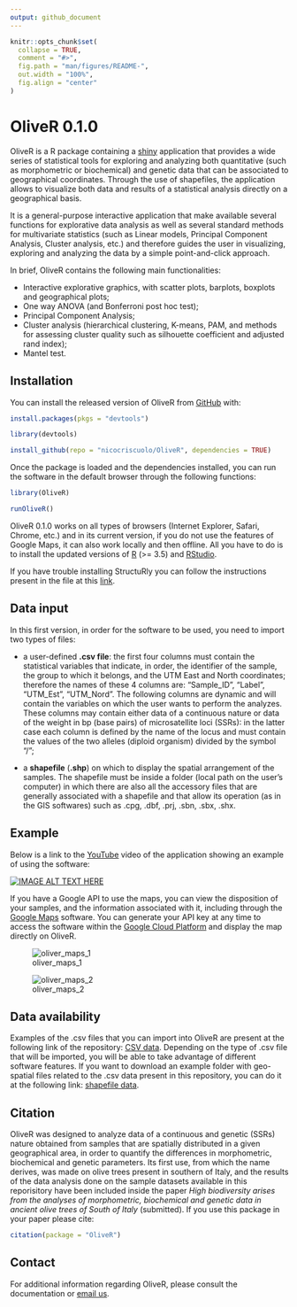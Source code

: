 ```yaml
---
output: github_document
---
```


<!-- README.md is generated from README.Rmd. Please edit that file -->

```r
knitr::opts_chunk$set(
  collapse = TRUE,
  comment = "#>",
  fig.path = "man/figures/README-",
  out.width = "100%",
  fig.align = "center"
)
```

# OliveR 0.1.0

OliveR is a R package containing a [shiny](https://shiny.rstudio.com) application that provides a wide series of statistical tools for exploring and analyzing both quantitative (such as morphometric or biochemical) and genetic data that can be associated to geographical coordinates. Through the use of shapefiles, the application allows to visualize both data and results of a statistical analysis directly on a geographical basis. 

It is a general-purpose interactive application that make available several functions for explorative data analysis as well as several standard methods for multivariate statistics (such as Linear models, Principal Component Analysis, Cluster analysis, etc.) and therefore guides the user in visualizing, exploring and analyzing the data by a simple point-and-click approach.

In brief, OliveR contains the following main functionalities: 

-	Interactive explorative graphics, with scatter plots, barplots, boxplots and geographical plots;
-	One way ANOVA (and Bonferroni post hoc test);
-	Principal Component Analysis;
-	Cluster analysis (hierarchical clustering, K-means, PAM, and methods for assessing cluster quality such as silhouette coefficient and adjusted rand index);
- Mantel test.

## Installation

You can install the released version of OliveR from [GitHub](https://github.com) with:

``` r
install.packages(pkgs = "devtools")

library(devtools)

install_github(repo = "nicocriscuolo/OliveR", dependencies = TRUE)
```

Once the package is loaded and the dependencies installed, you can run the software in the default browser through the following functions:

``` r
library(OliveR)

runOliveR()
```

OliveR 0.1.0 works on all types of browsers (Internet Explorer, Safari, Chrome, etc.) and in its current version, if you do not use the features of Google Maps, it can also work locally and then offline. All you have to do is to install the updated versions of [R](https://www.r-project.org) (>= 3.5) and [RStudio](https://www.rstudio.com).

If you have trouble installing StructuRly you can follow the instructions present in the file at this [link](https://github.com/nicocriscuolo/OliveR/blob/master/inst/Instructions_install_OliveR.txt).

## Data input

In this first version, in order for the software to be used, you need to import two types of files:

- a user-defined **.csv file**: the first four columns must contain the statistical variables that indicate, in order, the identifier of the sample, the group to which it belongs, and the UTM East and North coordinates; therefore the names of these 4 columns are: "Sample_ID", "Label", "UTM_Est", "UTM_Nord". The following columns are dynamic and will contain the variables on which the user wants to perform the analyzes. These columns may contain either data of a continuous nature or data of the weight in bp (base pairs) of microsatellite loci (SSRs): in the latter case each column is defined by the name of the locus and must contain the values of the two alleles (diploid organism) divided by the symbol "/";

- a **shapefile** (**.shp**) on which to display the spatial arrangement of the samples. The shapefile must be inside a folder (local path on the user's computer) in which there are also all the accessory files that are generally associated with a shapefile and that allow its operation (as in the GIS softwares) such as .cpg, .dbf, .prj, .sbn, .sbx, .shx.

## Example

Below is a link to the [YouTube](https://www.youtube.com/?gl=IT&hl=it) video of the application showing an example of using the software:

[![IMAGE ALT TEXT HERE](http://img.youtube.com/vi/WdUzk_eZjXU/0.jpg)](http://www.youtube.com/watch?v=WdUzk_eZjXU)

If you have a Google API to use the maps, you can view the disposition of your samples, and the information associated with it, including through the [Google Maps](https://www.google.com/maps) software. You can generate your API key at any time to access the software within the [Google Cloud Platform](https://cloud.google.com) and display the map directly on OliveR.

![oliver_maps_1](https://user-images.githubusercontent.com/35098432/44960136-3049cc80-aefa-11e8-9bf8-b3641b1d6e04.jpg)

![oliver_maps_2](https://user-images.githubusercontent.com/35098432/44960248-1f01bf80-aefc-11e8-8fd4-3acb9c9c9bba.jpg)

## Data availability

Examples of the .csv files that you can import into OliveR are present at the following link of the repository: [CSV data](https://github.com/nicocriscuolo/OliveR/tree/master/inst/CSV_data). Depending on the type of .csv file that will be imported, you will be able to take advantage of different software features. If you want to download an example folder with geo-spatial files related to the .csv data present in this repository, you can do it at the following link: [shapefile data](https://github.com/nicocriscuolo/OliveR/tree/master/inst/shpefile_data).

## Citation

OliveR was designed to analyze data of a continuous and genetic (SSRs) nature obtained from samples that are spatially distributed in a given geographical area, in order to quantify the differences in morphometric, biochemical and genetic parameters. Its first use, from which the name derives, was made on olive trees present in southern of Italy, and the results of the data analysis done on the sample datasets available in this reporisitory have been included inside the paper *High biodiversity arises from the analyses of morphometric, biochemical and genetic data in ancient olive trees of South of Italy* (submitted). If you use this package in your paper please cite:

```r
citation(package = "OliveR")
```

## Contact

For additional information regarding OliveR, please consult the documentation or [email us](mailto:nico.criscuolo981@gmail.com).

